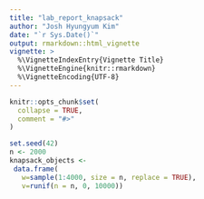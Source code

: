 ```yaml
---
title: "lab_report_knapsack"
author: "Josh Hyungyum Kim"
date: "`r Sys.Date()`"
output: rmarkdown::html_vignette
vignette: >
  %\VignetteIndexEntry{Vignette Title}
  %\VignetteEngine{knitr::rmarkdown}
  %\VignetteEncoding{UTF-8}
---
```


```r
knitr::opts_chunk$set(
  collapse = TRUE,
  comment = "#>"
)
```

```r
set.seed(42)
n <- 2000
knapsack_objects <-
 data.frame(
   w=sample(1:4000, size = n, replace = TRUE),
   v=runif(n = n, 0, 10000))
```

